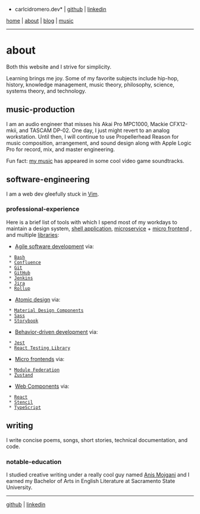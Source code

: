 *carlcidromero.dev* | [[https://github.com/dot-ccrdev|github]] | [[https://linkedin.com/in/carlcidromero|linkedin]]

[[/index|home]] | [[/about/about|about]] | [[/blog/blog|blog]] | [[/music/music|music]]
----

=about=

Both this website and I strive for simplicity.

Learning brings me joy. Some of my favorite subjects include hip-hop, history, knowledge management, music theory, philosophy, science, systems theory, and technology.

==music-production==

I am an audio engineer that misses his Akai Pro MPC1000, Mackie CFX12-mkii, and TASCAM DP-02. One day, I just might revert to an analog workstation. Until then, I will continue to use Propellerhead Reason for music composition, arrangement, and sound design along with Apple Logic Pro for record, mix, and master engineering.

Fun fact: [[/music/music|my music]] has appeared in some cool video game soundtracks. 

==software-engineering==

I am a web dev gleefully stuck in [[https://en.wikipedia.org/wiki/Vim_(text_editor)|Vim]].

===professional-experience===

Here is a brief list of tools with which I spend most of my workdays to maintain a design system, [[https://www.trendmicro.com/en_us/devops/21/h/micro-frontend-guide-technical-integrations.html|shell application]], [[https://microservices.io/|microservice]] + [[https://micro-frontends.org/|micro frontend]] , and multiple [[https://en.wikipedia.org/wiki/Library_(computing)|libraries]]:

* [[https://en.wikipedia.org/wiki/Agile_software_development|Agile software development]] via:
  * [[https://gnu.org/software/bash|Bash]]
  * [[https://www.atlassian.com/software/confluence|Confluence]]
  * [[https://git-scm.com/|Git]]
  * [[https://github.com/|GitHub]]
  * [[https://www.jenkins.io/|Jenkins]]
  * [[https://www.atlassian.com/software/jira|Jira]]
  * [[https://rollupjs.org/|Rollup]]
* [[https://atomicdesign.bradfrost.com/table-of-contents/|Atomic design]] via:
  * [[https://m3.material.io/components|Material Design Components]]
  * [[https://sass-lang.com/|Sass]]
  * [[https://storybook.js.org/|Storybook]]
* [[https://en.wikipedia.org/wiki/Behavior-driven_development|Behavior-driven development]] via:
  * [[https://jestjs.io/|Jest]]
  * [[https://testing-library.com/docs/react-testing-library/intro/|React Testing Library]]
* [[https://micro-frontends.org/|Micro frontends]] via:
  * [[https://webpack.js.org/concepts/module-federation|Module Federation]]
  * [[https://docs.pmnd.rs/zustand/getting-started/introduction|Zustand]]
* [[https://developer.mozilla.org/en-US/docs/Web/API/Web_components|Web Components]] via:
  * [[https://react.dev/|React]]
  * [[https://stenciljs.com/|Stencil]]
  * [[https://typescriptlang.org/|TypeScript]]

==writing==

I write concise poems, songs, short stories, technical documentation, and code.

===notable-education===

I studied creative writing under a really cool guy named [[https://en.wikipedia.org/wiki/Anis_Mojgani|Anis Mojgani]] and I earned my Bachelor of Arts in English Literature at Sacramento State University. 

----

[[https://github.com/dot-ccrdev|github]] | [[https://linkedin.com/in/carlcidromero|linkedin]]
